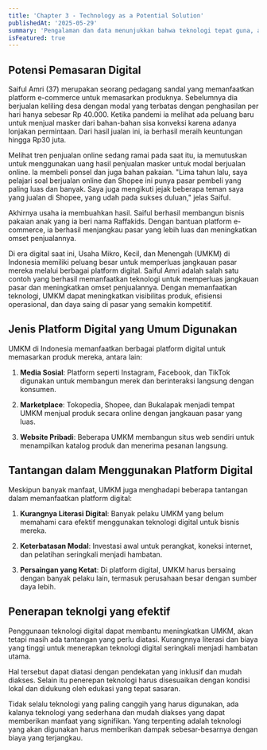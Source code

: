 ```yaml
---
title: 'Chapter 3 - Technology as a Potential Solution'
publishedAt: '2025-05-29'
summary: 'Pengalaman dan data menunjukkan bahwa teknologi tepat guna, akses pasar yang lebih luas, dan dukungan finansial yang terstruktur merupakan kunci untuk membuka potensi ekonomi pedesaan Indonesia. Transformasi digital bukan sekadar tren, melainkan strategi esensial untuk meningkatkan ketahanan dan daya saing UMKM pedesaan dalam ekonomi nasional.'
isFeatured: true
---
```


## Potensi Pemasaran Digital 

Saiful Amri (37) merupakan seorang pedagang sandal yang memanfaatkan platform e-commerce untuk memasarkan produknya. Sebelumnya dia berjualan keliling desa dengan modal yang terbatas dengan penghasilan per hari hanya sebesar Rp 40.000. Ketika pandemi ia melihat ada peluang baru untuk menjual masker dari bahan-bahan sisa konveksi karena adanya lonjakan permintaan. Dari hasil jualan ini, ia berhasil meraih keuntungan hingga Rp30 juta.

Melihat tren penjualan online sedang ramai pada saat itu, ia memutuskan untuk menggunakan uang hasil penjualan masker untuk modal berjualan online. Ia membeli ponsel dan juga bahan pakaian. "Lima tahun lalu, saya pelajari soal berjualan online dan Shopee ini punya pasar pembeli yang paling luas dan banyak. Saya juga mengikuti jejak beberapa teman saya yang jualan di Shopee, yang udah pada sukses duluan," jelas Saiful. 

Akhirnya usaha ia membuahkan hasil. Saiful berhasil membangun bisnis pakaian anak yang ia beri nama Raffakids. Dengan bantuan platform e-commerce, ia berhasil menjangkau pasar yang lebih luas dan meningkatkan omset penjualannya. 

Di era digital saat ini, Usaha Mikro, Kecil, dan Menengah (UMKM) di Indonesia memiliki peluang besar untuk memperluas jangkauan pasar mereka melalui berbagai platform digital. Saiful Amri adalah salah satu contoh yang berhasil memanfaatkan teknologi untuk memperluas jangkauan pasar dan meningkatkan omset penjualannya. Dengan memanfaatkan teknologi, UMKM dapat meningkatkan visibilitas produk, efisiensi operasional, dan daya saing di pasar yang semakin kompetitif.

## Jenis Platform Digital yang Umum Digunakan

UMKM di Indonesia memanfaatkan berbagai platform digital untuk memasarkan produk mereka, antara lain:

1. **Media Sosial**: Platform seperti Instagram, Facebook, dan TikTok digunakan untuk membangun merek dan berinteraksi langsung dengan konsumen.

2. **Marketplace**: Tokopedia, Shopee, dan Bukalapak menjadi tempat UMKM menjual produk secara online dengan jangkauan pasar yang luas.

3. **Website Pribadi**: Beberapa UMKM membangun situs web sendiri untuk menampilkan katalog produk dan menerima pesanan langsung.


## Tantangan dalam Menggunakan Platform Digital

Meskipun banyak manfaat, UMKM juga menghadapi beberapa tantangan dalam memanfaatkan platform digital:

1. **Kurangnya Literasi Digital**: Banyak pelaku UMKM yang belum memahami cara efektif menggunakan teknologi digital untuk bisnis mereka.

2. **Keterbatasan Modal**: Investasi awal untuk perangkat, koneksi internet, dan pelatihan seringkali menjadi hambatan.

3. **Persaingan yang Ketat**: Di platform digital, UMKM harus bersaing dengan banyak pelaku lain, termasuk perusahaan besar dengan sumber daya lebih.


## Penerapan teknolgi yang efektif

Penggunaan teknologi digital dapat membantu meningkatkan UMKM, akan tetapi masih ada tantangan yang perlu diatasi. Kurangnnya literasi dan biaya yang tinggi untuk menerapkan teknologi digital seringkali menjadi hambatan utama. 

Hal tersebut dapat diatasi dengan pendekatan yang inklusif dan mudah diakses. Selain itu penerepan teknologi harus disesuaikan dengan kondisi lokal dan didukung oleh edukasi yang tepat sasaran. 

Tidak selalu teknologi yang paling canggih yang harus digunakan, ada kalanya teknologi yang sederhana dan mudah diakses yang dapat memberikan manfaat yang signifikan. Yang terpenting adalah teknologi yang akan digunakan harus memberikan dampak sebesar-besarnya dengan biaya yang terjangkau.

